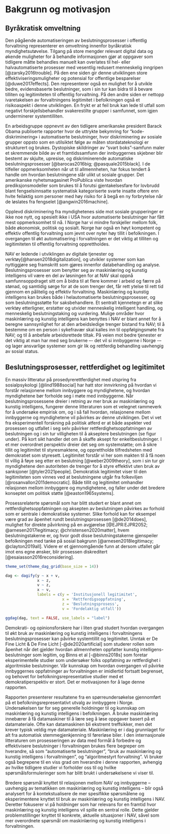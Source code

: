 # Bakgrunn og motivasjon {#bakgrunn}

## Byråkratisk omveltning
Den pågående automatiseringen av beslutningsprosesser i offentlig forvaltning representerer en omveltning innenfor byråkratisk myndighetsutøvelse. 
Tilgang på store mengder relevant digital data og økende muligheter for å behandle informasjonen gjør at oppgaver som tidligere måtte behandles manuelt kan overlates til hel- eller halvautomatiserte prosesser med vesentlig redusert menneskelig inngripen [@zarsky2016trouble]. 
På den ene siden gir denne utviklingen store effektiviseringsmuligheter og potensial for offentlige besparelser [@duwe2017effects].
Den representerer også en mulighet for å utvikle bedre, evidensbaserte beslutninger, som i sin tur kan bidra til å bevare tilliten og legitimiteten til offentlig forvaltning. 
På den andre siden er nettopp ivaretakelsen av forvaltningens legitimitet i befolkningen også et risikoaspekt i denne utviklingen. 
En frykt er at feil bruk kan lede til utfall som negativt forskjellsbehandler svakerestilte grupper i samfunnet, som igjen underminerer systemtilliten.

En arbeidsgruppe oppnevnt av den tidligere amerikanske president Barack Obama publiserte rapporter hvor de uttrykte bekymring for “kode-diskriminering» i automatiserte beslutninger, hvor diskriminering av sosiale grupper oppsto som en utilsiktet følge av måten stordatateknologi er strukturert og brukes. 
Dystopiske skildringer av “svart boks”-samfunn maler et skremmende bilde av et framtidssamfunn der innbyggernes skjebner blir bestemt av skjulte, upresise, og diskriminerende automatiske beslutningsprosesser [@barocas2016big; @pasquale2015black].
I de tilfeller oppmerksomheten når ut til allmennheten, har fokus tendert å handle om hvordan beslutningene slår ulikt ut sosiale grupper. 
Det amerikanske nyhetsmagasinet ProPublica viste hvordan prediksjonsmodeller som brukes til å forutsi gjentakelsesfare for lovbrudd blant fengselsinnsatte systematisk kategoriserte svarte insatte oftere enn hvite feilaktig som personer med høy risiko for å begå en ny forbrytelse når de løslates fra fengselet [@angwin2016machine].

Opplevd diskriminering fra myndighetenes side mot sosiale grupperinger er ikke noe nytt, og spesielt ikke i USA hvor automatiserte beslutninger har fått mest oppmerksomhet til nå. 
I Norge har vi mindre forskjeller mellom folk, både økonomisk, politisk og sosialt. 
Norge har også en høyt kompetent og effektiv offentlig forvaltning som jevnt over nyter høy tillit i befolkningen.
I overgangen til økt automatisering i forvaltningen er det viktig at tilliten og legitimiteten til offentlig forvaltning opprettholdes.

NAV er ledende i utviklingen av digitale tjenester og verktøy[@hansen2018digitalization], og utvikler systemer som kan nyttiggjøre seg framskritt som gjøres innenfor databehandling og analyse. 
Beslutningsprosesser som benytter seg av maskinlæring og kunstig intelligens vil være en del av løsningen for at NAV skal oppnå samfunnsoppdraget sitt om å bidra til at flere kommer i arbeid og færre på stønad, og samtidig sørge for at de som trenger det, får rett ytelse til rett tid gjennom en pålitelig og effektiv forvaltning. 
Maskinlæring og kunstig intelligens kan brukes både i helautomatiserte beslutningsprosesser, og som beslutningsstøtte for saksbehandlere. 
Et sentralt kjennetegn er at slike verktøy etterligner, erstatter og utvider menneskelig intelligent handling, og menneskelig beslutningstaking og vurdering.
Mulige områder hvor maskinlæring og kunstig intelligens kan benyttes i NAV er blant annet for å beregne sannsynlighet for at den arbeidsledige trenger bistand fra NAV; til å bestemme om en person i sykefravær skal kalles inn til oppfølgingsmøte fra NAV; og til å anbefale arbeidsrettede tiltak.
På veien mot bedre tjenester er det viktig at man har med seg brukerne –- det vil si innbyggerne i Norge -– og lager ansvarlige systemer som gir lik og rettferdig behandling uavhengig av sosial status.

## Beslutningsprosesser, rettferdighet og legitimitet
En massiv litteratur på prosedyrerettferdighet med utspring fra sosialpsykologi [@lind1988social] har hatt stor innvirkning på hvordan vi forstår relasjonene mellom innbyggere og myndighetene, og hvordan myndighetene bør forholde seg i møte med innbyggerne.
Når beslutningsprosessene dreier i retning av mer bruk av maskinlæring og kunstig intelligens, fungerer denne litteraturen som et velegnet rammeverk for å undersøke empirisk om, og i så fall hvordan, relasjonene mellom innbyggerne og myndighetene vil påvirkes av denne utviklingen.
Det vi vet fra eksperimentell forskning på politisk atferd er at både aspekter ved prosessen og utfallet i seg selv påvirker rettferdighetsoppfatningen av beslutningen og i sin tur villigheten til å akseptere beslutningen (se figur under). 
På kort sikt handler det om å skaffe aksept for enkeltbeslutninger. 
I et mer overordnet perspektiv dreier det seg om systemstøtte; om å sikre tillit og legitimitet til styresmaktene, og opprettholde tilfredsheten med demokratiet som styresett. 
Legitimitet forstår vi her som makten til å få noen til villig å føye seg etter en beslutning [@weber2009theory], som i sin tur gir myndighetene den autoriteten de trenger for å styre effektivt uten bruk av sanksjoner [@tyler2021people]. 
Demokratisk legitimitet viser til den legitimiteten som vinnes ved at beslutningene utgår fra folkeviljen [@rosanvallon2011democratic].
Både tillit og legitimitet omhandler relasjonen mellom innbyggere og myndighetene, og faller under det bredere konseptet om politisk støtte [@easton1965systems].

Prosessrelaterte spørsmål som har blitt studert er blant annet om rettferdighetsoppfatningen og aksepten av beslutningen påvirkes av forhold som er sentrale i demokratiske systemer.
Slike forhold kan for eksempel være grad av åpenhet rundt beslutningsprosessen [@de2014does], mulighet for direkte påvirkning på en avgjørelse [@EJPR:EJPR2052; @arnesen2017legitimacy; @christensen2020matter], hvem beslutningstakerne er, og hvor godt disse beslutningstakerne gjenspeiler befolkningen med tanke på sosial bakgrunn [@arnesen2018legitimacy; @clayton2019all]. 
Videre er et gjennomgående funn at dersom utfallet går imot ens egne ønsker, blir prosessen diskreditert [@esaiasson2016reconsidering].


```r
theme_set(theme_dag_grid(base_size = 14))

dag <- dagify(y ~ x + v,
              x ~ z,
              v ~ z,
              x ~ v,
              labels = c(y = 'Institusjonell legitimitet',
                         x = 'Rettferdigsoppfatning',
                         z = 'Beslutningsprosess',
                         v = 'Fordelaktig utfall')) 

ggdag(dag, text = FALSE, use_labels = "label") 
```

Demokrati- og opinionsforskere har i liten grad studert hvordan overgangen til økt bruk av maskinlæring og kunstig intelligens i forvaltningens beslutningsprosesser kan påvirke systemtillit og legitimitet. 
Unntak er De Fine Licht & De Fine Licht [-@de2020artificial] som studerer rollen som åpenhet når det gjelder hvordan allmennheten oppfatter kunstig intelligens-beslutninger som legitim, og Binns et al [-@binns2018s] som foretar eksperimentelle studier som undersøker folks oppfatning av rettferdighet i algoritmiske beslutninger.
Vår kunnskap om hvordan overgangen vil påvirke innbyggernes oppfatninger av forvaltningen er imidlertid fortsatt begrenset, og behovet for befolkningsrepresentative studier med et demokratiperspektiv er stort.
Det er motivasjonen for å lage denne rapporten.

Rapporten presenterer resultatene fra en spørreundersøkelse gjennomført på et befolkningsrepresentativt utvalg av innbyggere i Norge.
Undersøkelsen tar for seg generelle holdninger til og kunnskap om maskinlæring og kunstig intelligens i befolkningen. 
Å bruke maskinlæring innebærer å få datamaskiner til å lære seg å løse oppgaver basert på et datamateriale. 
Ofte kan datamaskinen bli ekstremt treffsikker, men det krever typisk veldig mye datamateriale. 
Maskinlæring er i dag grunnlaget for alt fra automatisk stemmegjenkjenning til førerløse biler.
I den internasjonale litteraturen om prosesseringen av data med formål å forbedre og effektivisere beslutninger i forvaltningen brukes flere begreper om hverandre, så som "automatiserte beslutninger", "bruk av maskinlæring og kunstig intelligens i forvaltningen", og "algoritmestyrt forvaltning".
Vi bruker også begrepene til en viss grad om hverandre i denne rapporten, avhengig av hvilke tidligere studier vi forholder oss til og hvilke spørsmålsformuleringer som har blitt brukt i undersøkelsene vi viser til.

Bredere spørsmål knyttet til relasjonen mellom NAV og innbyggerne -- uavhengig av tematikken om maskinlæring og kunstig intelligens -- blir også analysert for å kontekstualisere de mer spesifikke spørsmålene og eksperimentene knyttet til bruk av maskinlæring og kunstig intelligens i NAV.
Deretter fokuserer vi på holdninger som har relevans for en framtid hvor maskinlæring og kunstig intelligens vil spille en sentral rolle.
Dette gjelder problemstillinger knyttet til konkrete, aktuelle situasjoner i NAV, såvel som mer overordnete spørsmål om maskinlæring og kunstig intelligens i forvaltningen.

